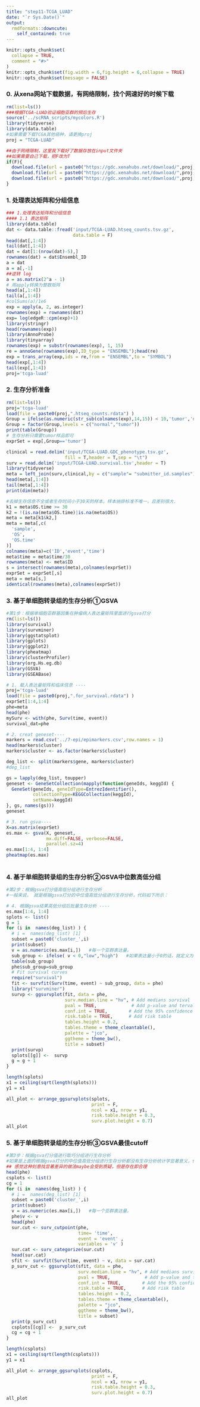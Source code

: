 ```yaml
---
title: "step11-TCGA_LUAD"
date: "`r Sys.Date()`"
output:
  rmdformats::downcute:
    self_contained: true
---
```


```r
knitr::opts_chunk$set(
  collapse = TRUE,
  comment = "#>"
)
knitr::opts_chunk$set(fig.width = 6,fig.height = 6,collapse = TRUE)
knitr::opts_chunk$set(message = FALSE)
```

### 0. 从xena网站下载数据，有网络限制，找个网速好的时候下载

```r
rm(list=ls())
###根据TCGA-LUAD验证细胞亚群的预后生存
source('../scRNA_scripts/mycolors.R')
library(tidyverse)
library(data.table) 
#如果需要下载TCGA其他癌种，请更换proj
proj = "TCGA-LUAD"

##由于网络限制，这里我下载好了数据存放在input文件夹
##如果需要自己下载，把F改为T
if(F){
  download.file(url = paste0("https://gdc.xenahubs.net/download/",proj, ".htseq_counts.tsv.gz"),destfile = paste0("input/",proj,".htseq_counts.tsv.gz"))  ##表达数据
  download.file(url = paste0("https://gdc.xenahubs.net/download/",proj, ".GDC_phenotype.tsv.gz"),destfile = paste0("input/",proj,".GDC_phenotype.tsv.gz")) ##临床数据
  download.file(url = paste0("https://gdc.xenahubs.net/download/",proj, ".survival.tsv"),destfile = paste0("input/",proj,".survival.tsv")) ##生存数据
}

```

### 1. 处理表达矩阵和分组信息

```r
### 1.处理表达矩阵和分组信息
#### 1.1 表达矩阵
library(data.table) 
dat <- data.table::fread('input/TCGA-LUAD.htseq_counts.tsv.gz',
                         data.table = F)  
head(dat[,1:4])
tail(dat[,1:4]) 
dat = dat[1:(nrow(dat)-5),]
rownames(dat) = dat$Ensembl_ID
a = dat
a = a[,-1]
##逆转 log
a = as.matrix(2^a - 1)
# 用apply转换为整数矩阵
head(a[,1:4])
tail(a[,1:4]) 
#colSums(a)/1e6
exp = apply(a, 2, as.integer)
rownames(exp) = rownames(dat)
exp= log(edgeR::cpm(exp)+1)
library(stringr)
head(rownames(exp))
library(AnnoProbe)
library(tinyarray)
rownames(exp) = substr(rownames(exp), 1, 15) 
re = annoGene(rownames(exp),ID_type = "ENSEMBL");head(re)
exp = trans_array(exp,ids = re,from = "ENSEMBL",to = "SYMBOL")
head(exp[,1:4])
tail(exp[,1:4]) 
proj='tcga-luad'

```

### 2. 生存分析准备

```r
rm(list=ls())
proj='tcga-luad'
load(file = paste0(proj,".htseq_counts.rdata") )
Group = ifelse(as.numeric(str_sub(colnames(exp),14,15)) < 10,'tumor','normal')  
Group = factor(Group,levels = c("normal","tumor"))
print(table(Group))
# 生存分析只需要tumor样品即可
exprSet = exp[,Group=='tumor']

clinical = read.delim('input/TCGA-LUAD.GDC_phenotype.tsv.gz',
                      fill = T,header = T,sep = "\t")
surv = read.delim('input/TCGA-LUAD.survival.tsv',header = T) 
library(tidyverse)
meta = left_join(surv,clinical,by = c("sample"= "submitter_id.samples"))
head(meta[,1:4])
tail(meta[,1:4]) 
print(dim(meta))

#去掉生存信息不全或者生存时间小于30天的样本，样本纳排标准不唯一，且差别很大.
k1 = meta$OS.time >= 30
k2 = !(is.na(meta$OS.time)|is.na(meta$OS))
meta = meta[k1&k2,]
meta = meta[,c(
  'sample',
  'OS',
  'OS.time'
)]
colnames(meta)=c('ID','event','time')
meta$time = meta$time/30
rownames(meta) <- meta$ID
s = intersect(rownames(meta),colnames(exprSet))
exprSet = exprSet[,s]
meta = meta[s,]
identical(rownames(meta),colnames(exprSet))
```

### 3. 基于单细胞转录组的生存分析①GSVA

```r
#第1步：根据单细胞亚群基因集在肿瘤病人表达量矩阵里面进行gsva打分
rm(list=ls())
library(survival)
library(survminer) 
library(ggstatsplot) 
library(gplots)
library(ggplot2) 
library(pheatmap)
library(clusterProfiler) 
library(org.Hs.eg.db)
library(GSVA) 
library(GSEABase)

# 1. 载入表达量矩阵和临床信息 ----
proj='tcga-luad'
load(file = paste0(proj,".for_survival.rdata") ) 
exprSet[1:4,1:4]
phe=meta
head(phe)
mySurv <- with(phe, Surv(time, event))
survival_dat=phe

# 2. creat geneset----
markers = read.csv('../7-epi/epimarkers.csv',row.names = 1)
head(markers$cluster)
markers$cluster <- as.factor(markers$cluster)

deg_list <- split(markers$gene, markers$cluster)
#deg_list

gs = lapply(deg_list, toupper) 
geneset <- GeneSetCollection(mapply(function(geneIds, keggId) {
  GeneSet(geneIds, geneIdType=EntrezIdentifier(),
          collectionType=KEGGCollection(keggId),
          setName=keggId)
}, gs, names(gs)))
geneset

# 3. run gsva----
X=as.matrix(exprSet)
es.max <- gsva(X, geneset, 
               mx.diff=FALSE, verbose=FALSE, 
               parallel.sz=4)
es.max[1:4, 1:4] 
pheatmap(es.max) 
        
```

### 4. 基于单细胞转录组的生存分析②GSVA中位数高低分组

```r
#第2步：根据gsva打分值高低分组进行生存分析
#一般来说， 就是根据gsva打分的中位值高低分组进行生存分析，代码如下所示：

# 4. 根据gsva结果高低分组后批量生存分析 ----
es.max[1:4, 1:4]
splots <- list()
g = 1
for (i in  names(deg_list) ) {
  # i =  names(deg_list) [1]
  subset = paste0('cluster_',i)
  print(subset)
  v = as.numeric(es.max[i,])   #每一个亚群表达量。
  sub_group <- ifelse( v < 0,"low","high")   #如果表达量小于0的话，就定义为low。gsva处理过表达量。0.几左右
  table(sub_group) 
  phe$sub_group=sub_group
  # Fit survival curves
  require("survival")
  fit <- survfit(Surv(time, event) ~ sub_group, data = phe)
  library("survminer")
  survp <- ggsurvplot(fit, data = phe,
                      surv.median.line = "hv", # Add medians survival
                      pval = TRUE,             # Add p-value and tervals 
                      conf.int = TRUE,        # Add the 95% confidence band
                      risk.table = TRUE,      # Add risk table
                      tables.height = 0.2,
                      tables.theme = theme_cleantable(),
                      palette = "jco",
                      ggtheme = theme_bw(),
                      title = subset)
  print(survp)
  splots[[g]] <-  survp
  g = g + 1
}

length(splots)
x1 = ceiling(sqrt(length(splots)))
y1 = x1

all_plot <- arrange_ggsurvplots(splots,
                                print = F,
                                ncol = x1, nrow = y1,
                                risk.table.height = 0.3,
                                surv.plot.height = 0.7)
all_plot 

```

### 5. 基于单细胞转录组的生存分析③GSVA最佳cutoff

```r
#第3步：根据gsva打分值进行取巧分组进行生存分析
#如果是上面的根据gsva打分的中位值高低分组进行生存分析都没有生存分析统计学显著意义，但是又想看看每个亚群的具体的到底是保护因子还是风险因子，也可以使用surv_cutpoint函数哦：
## 感觉这种刻意找显著差异的做法maybe会受到质疑，但是存在即合理
head(phe)
csplots <- list()
cg = 1
for (i in  names(deg_list) ) {
  # i =  names(deg_list) [1]
  subset = paste0('cluster_',i)
  print(subset)
  v = as.numeric(es.max[i,])   #每一个亚群表达量。
  phe$v <- v
  head(phe)
  sur.cut <- surv_cutpoint(phe,
                           time= 'time',
                           event = 'event' ,
                           variables = 'v' )
  sur.cat <- surv_categorize(sur.cut)
  head(sur.cat)
  sfit <- survfit(Surv(time, event) ~ v, data = sur.cat)
  p_surv_cut <- ggsurvplot(sfit, data = phe,
                           surv.median.line = "hv", # Add medians survival
                           pval = TRUE,             # Add p-value and tervals 
                           conf.int = TRUE,        # Add the 95% confidence band
                           risk.table = TRUE,      # Add risk table
                           tables.height = 0.2,
                           tables.theme = theme_cleantable(),
                           palette = "jco",
                           ggtheme = theme_bw(),
                           title = subset)
  print(p_surv_cut)
  csplots[[cg]] <-  p_surv_cut
  cg = cg + 1
}

length(csplots)
x1 = ceiling(sqrt(length(csplots)))
y1 = x1

all_plot <- arrange_ggsurvplots(csplots,
                                print = F,
                                ncol = x1, nrow = y1,
                                risk.table.height = 0.3,
                                surv.plot.height = 0.7)
all_plot 
```
